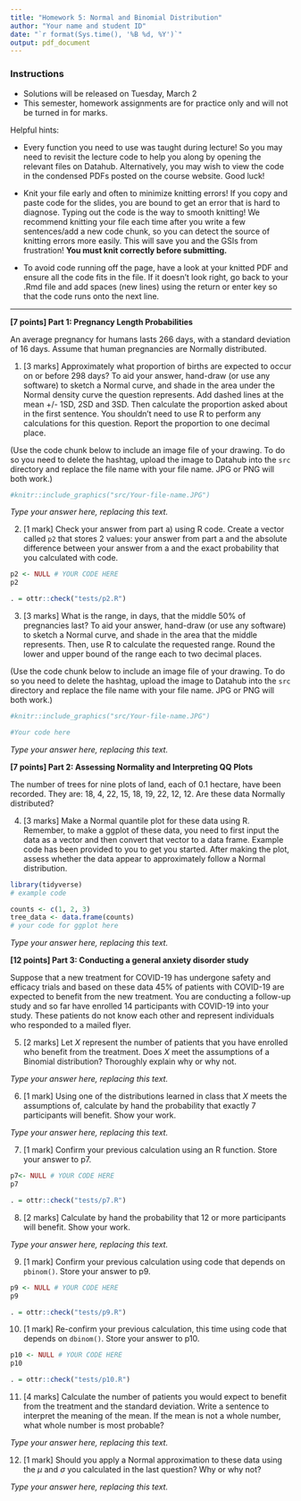 ```yaml
---
title: "Homework 5: Normal and Binomial Distribution"
author: "Your name and student ID"
date: "`r format(Sys.time(), '%B %d, %Y')`"
output: pdf_document
---
```



### Instructions 
* Solutions will be released on Tuesday, March 2
* This semester, homework assignments are for practice only and will not be turned in for marks.

Helpful hints:

- Every function you need to use was taught during lecture! So you may need to 
revisit the lecture code to help you along by opening the relevant files on Datahub. 
Alternatively, you may wish to view the code in the condensed PDFs posted 
on the course website. Good luck!

- Knit your file early and often to minimize knitting errors! If you copy and 
paste code for the slides, you are bound to get an error that is hard to 
diagnose. Typing out the code is the way to smooth knitting! We recommend 
knitting your file each time after you write a few sentences/add a new code 
chunk, so you can detect the source of knitting errors more easily. This will 
save you and the GSIs from frustration! **You must knit correctly before submitting.**

- To avoid code running off the page, have a look at your knitted PDF and ensure all the code fits in the file. If it doesn't look right, go back to your .Rmd file and add spaces (new lines) using the return or enter key so that the code runs onto the next line.

\newpage

--------------------------------------------------------------------------------

**[7 points] Part 1: Pregnancy Length Probabilities** 

An average pregnancy for humans lasts 266 days, with a standard deviation of 
16 days. Assume that human pregnancies are Normally distributed. 

1. [3 marks] Approximately what proportion of births are expected to occur on or before 298 days? To aid your answer, hand-draw (or use any software) to sketch a Normal curve, and shade in the area under the Normal density curve the question represents. Add dashed lines at the mean +/- 1SD, 2SD and 3SD. Then calculate the proportion asked about in the first sentence. You shouldn't need to use R to perform any calculations for this question. Report the proportion to one decimal place.

(Use the code chunk below to include an image file of your drawing. To do so you need to delete the hashtag, upload the image to Datahub into the `src` directory and replace the file name with your file name. JPG or PNG will both work.)

```r
#knitr::include_graphics("src/Your-file-name.JPG")
```

_Type your answer here, replacing this text._

\newpage


2. [1 mark] Check your answer from part a) using R code. Create a vector called `p2` that stores 2 values: your answer from part a and the absolute difference between your answer from a and the exact probability that you calculated with code.

```r
p2 <- NULL # YOUR CODE HERE
p2
```

```r
. = ottr::check("tests/p2.R")
```

\newpage


3. [3 marks] What is the range, in days, that the middle 50% of pregnancies last? To aid your answer, hand-draw (or use any software) to sketch a Normal curve, and shade in the area that the middle represents. Then, use R to calculate the requested range. Round the lower and upper bound of the range each to two decimal places.

(Use the code chunk below to include an image file of your drawing. To do so you need to delete the hashtag, upload the image to Datahub into the `src` directory and replace the file name with your file name. JPG or PNG will both work.)\

```r
#knitr::include_graphics("src/Your-file-name.JPG")
```

```r
#Your code here
```
_Type your answer here, replacing this text._
\newpage


**[7 points] Part 2: Assessing Normality and Interpreting QQ Plots** 

The number of trees for nine plots of land, each of 0.1 hectare, have been recorded. They are: 18, 4, 22, 15, 18, 19, 22, 12, 12. Are these data Normally distributed?


\newpage


4. [3 marks] Make a Normal quantile plot for these data using R. Remember, to make a ggplot of these data, you need to first input the data as a vector and then convert that vector to a data frame. Example code has been provided to you to get you started. After making the plot, assess whether the data appear to approximately follow a Normal distribution.

```r
library(tidyverse)
# example code

counts <- c(1, 2, 3)
tree_data <- data.frame(counts)
# your code for ggplot here 

```

_Type your answer here, replacing this text._

\newpage


**[12 points] Part 3: Conducting a general anxiety disorder study** 

Suppose that a new treatment for COVID-19 has undergone 
safety and efficacy trials and based on these data 45% of patients with 
COVID-19 are expected to benefit from the new treatment. You are
conducting a follow-up study and so far have enrolled 14 participants with 
COVID-19 into your study. These patients do not know each other
and represent individuals who responded to a mailed flyer. 


\newpage


5. [2 marks] Let $X$ represent the number of patients that you have enrolled who benefit from the treatment. Does $X$ meet the assumptions of a Binomial distribution? Thoroughly explain why or why not.

_Type your answer here, replacing this text._

\newpage


6. [1 mark] Using one of the distributions learned in class that $X$ meets the assumptions of, calculate by hand the probability that exactly 7 participants will benefit.
Show your work.

_Type your answer here, replacing this text._


\newpage


7. [1 mark] Confirm your previous calculation using an R function. Store your answer to p7.

```r
p7<- NULL # YOUR CODE HERE
p7
```

```r
. = ottr::check("tests/p7.R")
```

\newpage


8. [2 marks] Calculate by hand the probability that 12 or more participants will benefit. 
Show your work.

_Type your answer here, replacing this text._


\newpage

9. [1 mark] Confirm your previous calculation using code that depends on `pbinom()`. Store your answer to p9.

```r
p9 <- NULL # YOUR CODE HERE
p9
```

```r
. = ottr::check("tests/p9.R")
```


\newpage


10. [1 mark] Re-confirm your previous calculation, this time using code that depends on `dbinom()`. Store your answer to p10.

```r
p10 <- NULL # YOUR CODE HERE
p10
```

```r
. = ottr::check("tests/p10.R")
```

\newpage


11. [4 marks] Calculate the number of patients you would expect to benefit 
from the treatment and the standard deviation. Write a sentence
to interpret the meaning of the mean. If the mean is not a whole number, what 
whole number is most probable?

_Type your answer here, replacing this text._

\newpage


12. [1 mark] Should you apply a Normal approximation to these data using the $\mu$ and $\sigma$
you calculated in the last question? Why or why not?

_Type your answer here, replacing this text._

